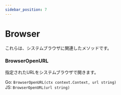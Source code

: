 ```yaml
---
sidebar_position: 7
---
```


# Browser

これらは、システムブラウザに関連したメソッドです。

### BrowserOpenURL

指定されたURLをシステムブラウザで開きます。

Go: `BrowserOpenURL(ctx context.Context, url string)`<br/> JS: `BrowserOpenURL(url string)`
